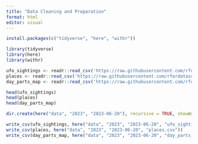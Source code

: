 ```yaml
---
title: "Data Cleaning and Preparation"
format: html
editor: visual
---
```

```r
install.packages(c("tidyverse", "here", "withr"))
```

```r
library(tidyverse)  
library(here)       
library(withr)      
```


```r
ufo_sightings <- readr::read_csv('https://raw.githubusercontent.com/rfordatascience/tidytuesday/main/data/2023/2023-06-20/ufo_sightings.csv')
places <- readr::read_csv('https://raw.githubusercontent.com/rfordatascience/tidytuesday/main/data/2023/2023-06-20/places.csv')
day_parts_map <- readr::read_csv('https://raw.githubusercontent.com/rfordatascience/tidytuesday/main/data/2023/2023-06-20/day_parts_map.csv')

```

```r
head(ufo_sightings)
head(places)
head(day_parts_map)
```
```r
dir.create(here("data", "2023", "2023-06-20"), recursive = TRUE, showWarnings = FALSE)

write_csv(ufo_sightings, here("data", "2023", "2023-06-20", "ufo_sightings.csv"))
write_csv(places, here("data", "2023", "2023-06-20", "places.csv"))
write_csv(day_parts_map, here("data", "2023", "2023-06-20", "day_parts_map.csv"))
```





